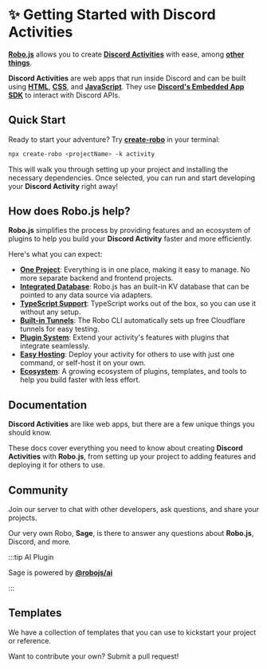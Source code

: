 
# ✨ Getting Started with Discord Activities

**[Robo.js](https://github.com/Wave-Play/robo.js)** allows you to create **[Discord Activities](https://support.discord.com/hc/en-us/articles/4422142836759-Activities-on-Discord)** with ease, among **[other things](../getting-started)**.

**Discord Activities** are web apps that run inside Discord and can be built using **[HTML](https://developer.mozilla.org/en-US/docs/Web/HTTP)**, **[CSS](https://developer.mozilla.org/en-US/docs/Web/CSS)**, and **[JavaScript](https://developer.mozilla.org/en-US/docs/Web/JavaScript)**. They use **[Discord's Embedded App SDK](https://github.com/discord/embedded-app-sdk/)** to interact with Discord APIs.

## Quick Start

Ready to start your adventure? Try **[create-robo](./create-robo/overview)** in your terminal:

```bash
npx create-robo <projectName> -k activity
```

This will walk you through setting up your project and installing the necessary dependencies. Once selected, you can run and start developing your **Discord Activity** right away!

<CardContainer>
	<Card
		href="https://dev.to/waveplay/how-to-build-a-discord-activity-easily-with-robojs-5bng"
		title="📚 Tutorial"
		description="How to create a Discord Activity in seconds."
	/>
</CardContainer>

## How does Robo.js help?

**Robo.js** simplifies the process by providing features and an ecosystem of plugins to help you build your **Discord Activity** faster and more efficiently.

Here's what you can expect:

- **[One Project](../robojs/files)**: Everything is in one place, making it easy to manage. No more separate backend and frontend projects.
- **[Integrated Database](../robojs/flashcore)**: Robo.js has an built-in KV database that can be pointed to any data source via adapters.
- **[TypeScript Support](../create-robo/typescript)**: TypeScript works out of the box, so you can use it without any setup.
- **[Built-in Tunnels](./tunnels)**: The Robo CLI automatically sets up free Cloudflare tunnels for easy testing.
- **[Plugin System](../plugins/overview)**: Extend your activity's features with plugins that integrate seamlessly.
- **[Easy Hosting](../hosting/overview)**: Deploy your activity for others to use with just one command, or self-host it on your own.
- **[Ecosystem](../plugins/overview)**: A growing ecosystem of plugins, templates, and tools to help you build faster with less effort.

## Documentation

**Discord Activities** are like web apps, but there are a few unique things you should know.

These docs cover everything you need to know about creating **Discord Activities** with **Robo.js**, from setting up your project to adding features and deploying it for others to use.

<CardContainer>
	<Card
		href="./multiplayer"
		title="⚔️ Multiplayer"
		description="Add multiplayer functionality to your Discord Activity."
	/>
	<Card href="../hosting/overview" title="🚀 Hosting" description="Deploy your activity for others to use." />
</CardContainer>

## Community

Join our server to chat with other developers, ask questions, and share your projects.

<CardContainer>
	<Card href="https://roboplay.dev/discord" title="✨ Discord Server" description="Join our Discord community!" />
</CardContainer>

Our very own Robo, **Sage**, is there to answer any questions about **Robo.js**, Discord, and more.

:::tip AI Plugin

Sage is powered by **[@robojs/ai](../plugins/ai)**

:::

## Templates

We have a collection of templates that you can use to kickstart your project or reference.

Want to contribute your own? Submit a pull request!

<CardContainer>
	<Card
		href="https://github.com/Wave-Play/robo.js/tree/main/templates/starter-app-js-react"
		title="🔗 Starter React (JS)"
		description="A basic JavaScript project using React."
	/>
	<Card
		href="https://github.com/Wave-Play/robo.js/tree/main/templates/starter-app-ts-react"
		title="🔗 Starter React (TS)"
		description="A basic TypeScript project using React."
	/>
	<Card
		href="https://github.com/Wave-Play/robo.js/tree/main/templates/starter-activity-javascript"
		title="🔗 Starter Vanilla (JS)"
		description="A basic JavaScript project without any frameworks."
	/>
	<Card
		href="https://github.com/Wave-Play/robo.js/tree/main/templates/starter-activity-typescript"
		title="🔗 Starter Vanilla (TS)"
		description="A basic TypeScript project without any frameworks."
	/>
	<Card
		href="https://github.com/Wave-Play/robo.js/tree/main/templates/activity-ts-colyseus-react"
		title="🔗 Multiplayer Colyseus (TS)"
		description="A simplified TypeScript project using Colyseus."
	/>
	<Card
		href="https://github.com/Wave-Play/robo.js/blob/main/CONTRIBUTING.md"
		title="📝 Contributing"
		description="How to contribute to Robo.js"
	/>
</CardContainer>
